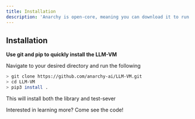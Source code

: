 ```yaml
---
title: Installation
description: 'Anarchy is open-core, meaning you can download it to run your own models locally!'
---
```


## Installation
**Use git and pip to quickly install the LLM-VM**

Navigate to your desired directory and run the following

```bash installing anarchy
> git clone https://github.com/anarchy-ai/LLM-VM.git
> cd LLM-VM
> pip3 install .
```
This will install both the library and test-sever



<Card
    title="Visit our Github Repo"
    icon="pen-to-square"
    href="https://github.com/anarchy-ai/llm-vm"
    >
    Interested in learning more? Come see the code!
</Card>
